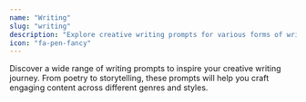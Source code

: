 ```yaml
---
name: "Writing"
slug: "writing"
description: "Explore creative writing prompts for various forms of written expression"
icon: "fa-pen-fancy"
---
```


Discover a wide range of writing prompts to inspire your creative writing journey. From poetry to storytelling, these prompts will help you craft engaging content across different genres and styles.
